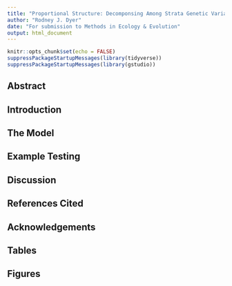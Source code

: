 ```yaml
---
title: "Proportional Structure: Decomponsing Among Strata Genetic Variance"
author: "Rodney J. Dyer"
date: "For submission to Methods in Ecology & Evolution"
output: html_document
---
```


```r
knitr::opts_chunk$set(echo = FALSE)
suppressPackageStartupMessages(library(tidyverse))
suppressPackageStartupMessages(library(gstudio))
```


## Abstract

## Introduction

## The Model



## Example Testing 


## Discussion



## References Cited


## Acknowledgements



## Tables 


## Figures


